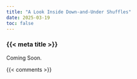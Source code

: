 ```yaml
---
title: "A Look Inside Down-and-Under Shuffles"
date: 2025-03-19
toc: false
---
```


### {{< meta title >}}

Coming Soon.



{{< comments >}}